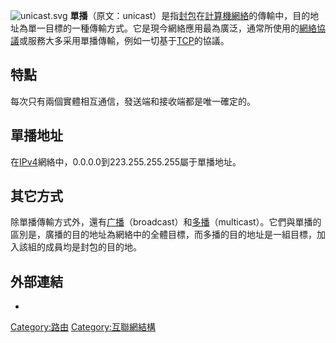 {{unreferenced|time=2020-03-26T09:12:21+00:00}}
[[File:unicast.svg|right]]
{{routing scheme}}
{{NoteTA
|G1=IT
}}
'''單播'''（原文：unicast）是指[[封包|封包]]在[[計算機網絡|計算機網絡]]的傳輸中，目的地址為單一目標的一種傳輸方式。它是現今網絡應用最為廣泛，通常所使用的[[網絡協議|網絡協議]]或服務大多采用單播傳輸，例如一切基于[[传输控制协议|TCP]]的協議。

== 特點 ==
每次只有兩個實體相互通信，發送端和接收端都是唯一確定的。

== 單播地址 ==
在[[IPv4|IPv4]]網絡中，0.0.0.0到223.255.255.255屬于單播地址。

== 其它方式 ==
除單播傳輸方式外，還有[[廣播_(網路)|广播]]（broadcast）和[[多播|多播]]（multicast）。它們與單播的區別是，廣播的目的地址為網絡中的全體目標，而多播的目的地址是一組目標，加入該組的成員均是封包的目的地。

== 外部連結 ==
{{Translation/Ref|en|Unicast|232577054}}
* {{cite web|url=http://support.microsoft.com/kb/291786|title=多播和单播之间的差异|publisher=Microsoft|accessdate=2008-09-09|archive-date=2008-02-03|archive-url=https://web.archive.org/web/20080203132015/http://support.microsoft.com/kb/291786|dead-url=no}}

{{網絡小作品}}

[[Category:路由|Category:路由]]
[[Category:互聯網結構|Category:互聯網結構]]